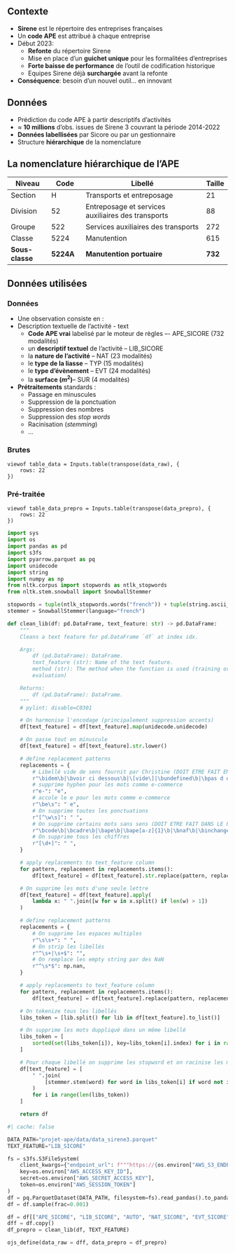 ## Contexte 

- [**Sirene**]{.orange} est le répertoire des entreprises françaises
- Un [**code APE**]{.orange} est attribué à chaque entreprise
- Début 2023:
  - [**Refonte**]{.blue2} du répertoire Sirene
  - Mise en place d'un [**guichet unique**]{.blue2} pour les formalitées d'entreprises
  - [**Forte baisse de performance**]{.blue2} de l'outil de codification historique
  - Equipes Sirene déjà [**surchargée**]{.blue2} avant la refonte

- [**Conséquence**]{.orange}: besoin d'un nouvel outil... en innovant

## Données

- Prédiction du code APE à partir descriptifs d'activités
- [$\approx$ **10 millions**]{.orange} d'obs. issues de Sirene 3 couvrant la période 2014-2022
- [**Données labellisées**]{.orange} par Sicore ou par un gestionnaire
- Structure [**hiérarchique**]{.orange} de la nomenclature

## La nomenclature hiérarchique de l'APE

| Niveau | Code | Libellé | Taille |
|-------|------|----------------------|-|
| Section     | H     |Transports et entreposage|21|
| Division    | 52    |Entreposage et services auxiliaires des transports|88|
| Groupe      | 522   |Services auxiliaires des transports|272|
| Classe      | 5224  |Manutention|615|
| **Sous-classe** | [**5224A**]{.red2} |**Manutention portuaire**|[**732**]{.orange}|


## Données utilisées {.scrollable}

::: {.panel-tabset}

### Données 

  - Une observation consiste en : 
  - [Description textuelle]{.blue2} de l'activité - [text]{.green2}
    - [**Code APE vrai**]{.blue2} labelisé par le moteur de règles –- [APE_SICORE]{.green2} (732 modalités)
    - un [**descriptif textuel**]{.red2} de l'activité -- [LIB_SICORE]{.green2}
    - la [**nature de l’activité**]{.blue2} -- [NAT]{.green2} (23 modalités)
    - le [**type de la liasse**]{.blue2} -- [TYP]{.green2} (15 modalités)
    - le [**type d’évènement**]{.blue2} -- [EVT]{.green2} (24 modalités)
    - la [**surface ($m^2$)**]{.blue2}-- [SUR]{.green2} (4 modalités)

- [**Prétraitements**]{.orange} standards :
  - Passage en minuscules
  - Suppression de la ponctuation
  - Suppression des nombres
  - Suppression des *stop words*
  - Racinisation (*stemming*)
  - ...


### Brutes

```ojs
viewof table_data = Inputs.table(transpose(data_raw), {
    rows: 22
})
```

### Pré-traitée

```ojs
viewof table_data_prepro = Inputs.table(transpose(data_prepro), {
    rows: 22
})
```

:::


```python
import sys
import os
import pandas as pd
import s3fs
import pyarrow.parquet as pq
import unidecode
import string
import numpy as np
from nltk.corpus import stopwords as ntlk_stopwords
from nltk.stem.snowball import SnowballStemmer

```


```python
stopwords = tuple(ntlk_stopwords.words("french")) + tuple(string.ascii_lowercase)
stemmer = SnowballStemmer(language="french")

def clean_lib(df: pd.DataFrame, text_feature: str) -> pd.DataFrame:
    """
    Cleans a text feature for pd.DataFrame `df` at index idx.

    Args:
        df (pd.DataFrame): DataFrame.
        text_feature (str): Name of the text feature.
        method (str): The method when the function is used (training or
        evaluation)

    Returns:
        df (pd.DataFrame): DataFrame.
    """
    # pylint: disable=C0301

    # On harmonise l'encodage (principalement suppression accents)
    df[text_feature] = df[text_feature].map(unidecode.unidecode)

    # On passe tout en minuscule
    df[text_feature] = df[text_feature].str.lower()

    # define replacement patterns
    replacements = {
        # Libellé vide de sens fournit par Christine (DOIT ETRE FAIT EN AMONT DU MODELE EN JAVA)
        r"\bidem\b|\bvoir ci dessous\b|\[vide\]|\bundefined\b|\bpas d objet\b|\(voir ci dessus\)|\(voir extrait siege social\\/etablissement principal\)|\bcf activite principale\b|\bcf activite principale et objet\b|\bcf activites de l entreprise\b|\bcf activites principales de l entreprise\b|\bcf actvites principales\b|\bcf k bis\b|\bcf le principales activites de l  entreprise\b|\bcf le sprincipale activites de l  entreprise\b|\bcf le sprincipales activites de l  entreprise\b|\bcf les activites principales de l  entreprise\b|\bcf les ppales activites de l  entreprise\b|\bcf les ppales activites de la ste\b|\bcf les principale activites de l  entreprise\b|\bcf les principales activites\b|\bcf les principales activites de l  entreprise\b|\bcf les principales activites de l  entreprises\b|\bcf les principales activites ppales de l  entreprise\b|\bcf les principales activtes de l  entreprise\b|\bcf les principales acttivites de l  entreprise\b|\bcf les prinipales activites de l  entreprise\b|\bcf lesprincipales activites de l  entreprise\b|\bcf objet\b|\bcf obs\b|\bcf principales activite de l  entreprise\b|\bcf principales activites de l  entreprise\b|cf rubrique \"principales activites de l entreprise\" idem|cf rubrique n2 ci dessus \(743b\)|\bcf supra\b|\bcf ci  dessus\b|\bcommerce de detail, idem case 2\b|\bextension a: voir ci dessus\b|\bid\b|\bid principales activites\b|\bid principales activites de l  entreprise\b|\bidem ci dessus\b|idem \( voir principales activites\)|\bidem  dessus\b|\bidem 1ere page\b|\bidem a principales activites de l  entreprise\b|\bidem activiet eprincipale\b|\bidem activite\b|\bidem activite 1ere page\b|\bidem activite ci  dessus\b|\bidem activite de l  entreprise\b|\bidem activite enoncee ci  dessus\b|\bidem activite entreprise\b|\bidem activite generales\b|\bidem activite premiere page\b|\bidem activite principale\b|\bidem activite princippale\b|\bidem activite prinicpale\b|\bidem activite sur 1ere page\b|\bidem activites ci dessus\b|\bidem activites declarees au siege et principal\b|\bidem activites enoncees ci dessus\b|\bidem activites entreprise\b|\bidem activites principales\b|\bidem activites principales de l entreprise\b|\bidem activites siege\b|\bidem activte principale\b|\bidem activtie 1ere page\b|\bidem au siege\b|\bidem au siege social\b|\bidem aux principales actiivtes\b|\bidem aux principales activites\b|\bidem case 13\b|\bidem ci dessous\b|\bidem ci dessus enoncee\b|\bidem cidessus\b|\bidem objet\b|\bidem premiere page\b|\bidem pricincipales activites de l entreprise\b|\bidem pricipales activites\b|\bidem principale activite\b|\bidem principales activite de l entreprise\b|\bidem principales activite de l entreprises\b|\bidem principales activite l entreprise\b|\bidem principales activites\b|\bidem principales activites citees ci dessus\b|\bidem principales activites de l entreprises\b|idem principales activites de l entreprise\(objet\)|\bidem principales activites et objet social\b|\bidem principales activitse de l entreprise\b|\bidem que celle decrite plus haut\b|\bidem que ci dessus\b|\bidem que l activite decrite plus haut\b|\bidem que les activites principales\b|\bidem que les activites principales ci dessus\b|\bidem que les activitges principales\b|\bidem que les principales activites\b|\bidem que les principales activites de l entreprise\b|\bidem que pour le siege\b|\bidem rubrique principales activites de l entreprise\b|\bidem siege\b|idem siege \+ voir observation|\bidem siege et ets principal\b|\bidem siege social\b|idem siege, \(\+ articles americains\)|\bidem societe\b|\bidem voir activite principale\b|\bidem voir ci dessus\b|\bidentique a l objet social indique en case 2 de l imprime m2\b|\bidm ci dessus\b|\bnon indiquee\b|\bnon precise\b|\bnon precisee\b|\bnon precisees\b|\bvoir 1ere page\b|\bvoir activite ci dessus\b|\bvoir activite principale\b|\bvoir activite principale ci dessus\b|\bvoir activites principales\b|\bvoir cidessus\b|\bvoir idem ci dessus\b|\bvoir objet social\b|\bvoir page 1\b|\bvoir page precedente\b|\bvoir plus haut\b|\bvoir princiale activite\b|\bvoir princiales activites\b|\bvoir princiapales activites\b|\bvoir princiaples activites\b|\bvoir principale activite\b|\bvoir principales activites\b|\bvoir principales activites de l entreprise\b|\bvoir principales actvites\b|\bvoir principalesactivites\b|\bvoir principles activites\b|\bvoir rubrique principales activites de l entreprise\b|\bvoir sur la 1ere page\b|\bvoir dessus\b|voir: \"principales activite de l entreprise\"|voir: \"principales activites de l entreprises\"|voir: \"principales activites de l entrprise\"|voir: \"principales activites en entreprise\"|\bconforme au kbis\b|\bsans changement\b|\bsans activite\b|\bsans acitivite\b|\bactivite inchangee\b|\bactivites inchangees\b|\bsiege social\b|\ba definir\b|\ba preciser\b|\bci dessus\b|\bci desus\b|\bci desssus\b|\bvoir activit principale\b|\bidem extrait kbis\b|\bn a plus a etre mentionne sur l extrait decret\b|\bcf statuts\b|\bactivite principale case\b|\bactivites principales case\b|\bactivite principale\b|\bactivites principales\b|\bvoir case\b|\baucun changement\b|\bsans modification\b|\bactivite non modifiee\b|\bactivite identique\b|\bpas de changement\b|\bcode\b|\bape\b|\bnaf\b|\binchangee\b|\binchnagee\b|\bkbis\b|\bk bis\b|\binchangees\b|\bnp\b|\binchange\b|\bnc\b|\bxx\b|\bxxx\b|\binconnue\b|\binconnu\b|\bvoir\b|\bannexe\b|\bmo\b|\biem\b|\binchanges\b|\bactivite demeure\b|\bactivite inchangée\b|\bcase precedente\b|\bidem cadre precedent\b|\bactivite demeure\b|\bactivite inchangée\b|\bnon renseignee\b|\bneant\b|\bnon renseigne\b": " ",
        # supprime hyphen pour les mots comme e-commerce
        r"e-": "e",
        # accole le e pour les mots comme e-commerce
        r"\be\s": " e",
        # On supprime toutes les ponctuations
        r"[^\w\s]": " ",
        # On supprime certains mots sans sens (DOIT ETRE FAIT DANS LE PREPROCESSING EN JAVA)
        r"\bcode\b|\bcadre\b|\bape\b|\bape[a-z]{1}\b|\bnaf\b|\binchangee\b|\binchnagee\b|\bkbis\b|\bk bis\b|\binchangees\b|\bnp\b|\binchange\b|\bnc\b|\bidem\b|\bxx\b|\bxxx\b|\baa\b|\baaa\b|\bidem cadre precedent\b|\bidem case\b|\binchanges\b|\bmo\b|\biem\b|\bci dessus\b|\bet\b": "",
        # On supprime tous les chiffres
        r"[\d+]": " ",
    }

    # apply replacements to text_feature column
    for pattern, replacement in replacements.items():
        df[text_feature] = df[text_feature].str.replace(pattern, replacement, regex=True)

    # On supprime les mots d'une seule lettre
    df[text_feature] = df[text_feature].apply(
        lambda x: " ".join([w for w in x.split() if len(w) > 1])
    )

    # define replacement patterns
    replacements = {
        # On supprime les espaces multiples
        r"\s\s+": " ",
        # On strip les libellés
        r"^\s+|\s+$": "",
        # On remplace les empty string par des NaN
        r"^\s*$": np.nan,
    }

    # apply replacements to text_feature column
    for pattern, replacement in replacements.items():
        df[text_feature] = df[text_feature].replace(pattern, replacement, regex=True)

    # On tokenize tous les libellés
    libs_token = [lib.split() for lib in df[text_feature].to_list()]

    # On supprime les mots duppliqué dans un même libellé
    libs_token = [
        sorted(set(libs_token[i]), key=libs_token[i].index) for i in range(len(libs_token))
    ]

    # Pour chaque libellé on supprime les stopword et on racinise les mots
    df[text_feature] = [
        " ".join(
            [stemmer.stem(word) for word in libs_token[i] if word not in stopwords]
        )
        for i in range(len(libs_token))
    ]

    return df
```


```python
#| cache: false

DATA_PATH="projet-ape/data/data_sirene3.parquet"
TEXT_FEATURE="LIB_SICORE"

fs = s3fs.S3FileSystem(
    client_kwargs={"endpoint_url": f"""https://{os.environ["AWS_S3_ENDPOINT"]}"""},
    key=os.environ["AWS_ACCESS_KEY_ID"],
    secret=os.environ["AWS_SECRET_ACCESS_KEY"],
    token=os.environ["AWS_SESSION_TOKEN"]
)
df = pq.ParquetDataset(DATA_PATH, filesystem=fs).read_pandas().to_pandas()
df = df.sample(frac=0.001)

df = df[["APE_SICORE", "LIB_SICORE", "AUTO", "NAT_SICORE", "EVT_SICORE", "SURF"]]
dff = df.copy()
df_prepro = clean_lib(df, TEXT_FEATURE)

ojs_define(data_raw = dff, data_prepro = df_prepro)
```

